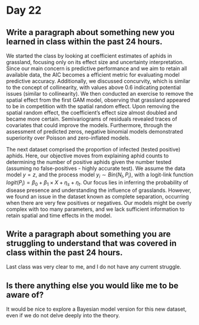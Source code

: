 # Day 22

## Write a paragraph about something new you learned in class within the past 24 hours.

We started the class by looking at coefficient estimates of aphids in grassland, focusing only on its effect size and uncertainty interpretation. Since our main concern is predictive performance and we aim to retain all available data, the AIC becomes a efficient metric for evaluating model predictive accuracy. Additionally, we discussed concurvity, which is similar to the concept of collinearity, with values above 0.6 indicating potential issues (similar to collinearity). We then conducted an exercise to remove the spatial effect from the first GAM model, observing that grassland appeared to be in competition with the spatial random effect. Upon removing the spatial random effect, the coefficient's effect size almost doubled and became more certain. Semivariograms of residuals revealed traces of covariates that could improve the models. Furthermore, through the assessment of predicted zeros, negative binomial models demonstrated superiority over Poisson and zero-inflated models.

The next dataset comprised the proportion of infected (tested positive) aphids. Here, our objective moves from explaining aphid counts to determining the number of positive aphids given the number tested (assuming no false-positives - highly accurate test). We assume the data model $y = z$, and the process model $y_i \sim Bin(N_I,P_i)$, with a logit-link function $logit(P_i) = \beta_0+\beta_1\times X + \eta_s + \eta_t$. Our focus lies in inferring the probability of disease presence and understanding the influence of grasslands. However, we found an issue in the dataset known as complete separation, occurring when there are very few positives or negatives. Our models might be overly complex with too many parameters, and we lack sufficient information to retain spatial and time effects in the model.

## Write a paragraph about something you are struggling to understand that was covered in class within the past 24 hours.

Last class was very clear to me, and I do not have any current struggle.

## Is there anything else you would like me to be aware of?

It would be nice to explore a Bayesian model version for this new dataset, even if we do not delve deeply into the theory.






